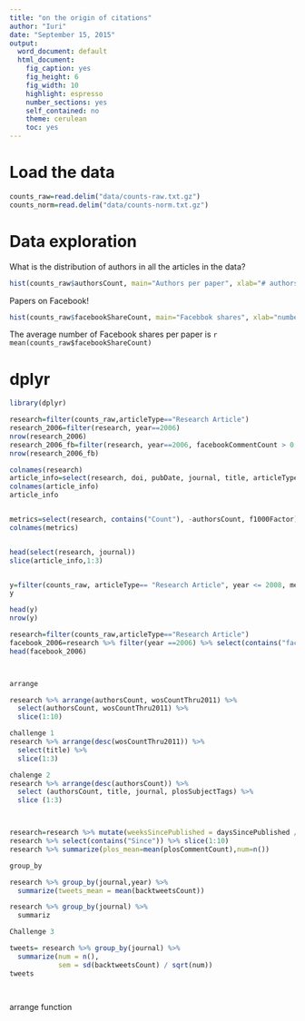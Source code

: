 ```yaml
---
title: "on the origin of citations"
author: "Iuri"
date: "September 15, 2015"
output:
  word_document: default
  html_document:
    fig_caption: yes
    fig_height: 6
    fig_width: 10
    highlight: espresso
    number_sections: yes
    self_contained: no
    theme: cerulean
    toc: yes
---
```

# Load the data  

```r
counts_raw=read.delim("data/counts-raw.txt.gz")
counts_norm=read.delim("data/counts-norm.txt.gz")
```

# Data exploration

What is the distribution of authors in all the articles in the data?

```r
hist(counts_raw$authorsCount, main="Authors per paper", xlab="# authors")

```

Papers on Facebook!
```r
hist(counts_raw$facebookShareCount, main="Facebbok shares", xlab="number of shares")

```
The average number of Facebook shares per paper is `r mean(counts_raw$facebookShareCount)`


# dplyr

```r
library(dplyr)

```



```r
research=filter(counts_raw,articleType=="Research Article")
research_2006=filter(research, year==2006)
nrow(research_2006)
research_2006_fb=filter(research, year==2006, facebookCommentCount > 0 , grepl("Infectious Diseases",plosSubjectTags))
nrow(research_2006_fb)
```
```r
colnames(research)
article_info=select(research, doi, pubDate, journal, title, articleType, authorsCount)
colnames(article_info)
article_info


metrics=select(research, contains("Count"), -authorsCount, f1000Factor)
colnames(metrics)


head(select(research, journal))
slice(article_info,1:3)


y=filter(counts_raw, articleType== "Research Article", year <= 2008, mendeleyReadersCount > 15, wosCountThru2011 < 10  )
y

head(y)
nrow(y)

research=filter(counts_raw,articleType=="Research Article")
facebook_2006=research %>% filter(year ==2006) %>% select(contains("facebook"))
head(facebook_2006)



arrange 

research %>% arrange(authorsCount, wosCountThru2011) %>% 
  select(authorsCount, wosCountThru2011) %>%
  slice(1:10)

challenge 1
research %>% arrange(desc(wosCountThru2011)) %>% 
  select(title) %>%
  slice(1:3)

chalenge 2
research %>% arrange(desc(authorsCount)) %>% 
  select (authorsCount, title, journal, plosSubjectTags) %>%
  slice (1:3)



research=research %>% mutate(weeksSincePublished = daysSincePublished / 7 , yearsSincePublished = weeksSincePublished/52)
research %>% select(contains("Since")) %>% slice(1:10)
research %>% summarize(plos_mean=mean(plosCommentCount),num=n())

group_by  

research %>% group_by(journal,year) %>% 
  summarize(tweets_mean = mean(backtweetsCount)) 

research %>% group_by(journal) %>% 
  summariz

Challenge 3

tweets= research %>% group_by(journal) %>%
  summarize(num = n(), 
            sem = sd(backtweetsCount) / sqrt(num))
tweets




```

arrange function


